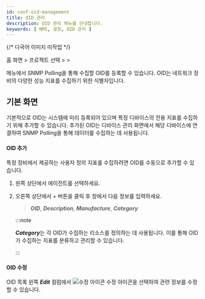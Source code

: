 ```yaml
---
id: conf-oid-management
title: OID 관리
description: OID 관리 메뉴를 안내합니다.
keywords: [ NMS, 설정, OID 관리 ]
---
```


{/* 다국어 이미지 미작업 */}

홈 화면 &gt; 프로젝트 선택 &gt; <Cmdname sid="side_setting" className="uitext" /> &gt; <Cmdname sid="side_oidManagement" className="uitext" />

<Cmdname sid="side_oidManagement" className="uitext" /> 메뉴에서 SNMP Polling을 통해 수집할 OID를 등록할 수 있습니다. OID는 네트워크 장비의 다양한 성능 지표를 수집하기 위한 식별자입니다.


## 기본 화면 

기본적으로 OID는 시스템에 미리 등록되어 있으며 특정 디바이스의 전용 지표를 수집하기 위해 추가할 수 있습니다. 추가된 OID는 디바이스 관리 화면에서 해당 디바이스에 연결하여 SNMP Polling을 통해 데이터를 수집하는 데 사용됩니다. 

<ImgLang img="nms-conf-oid-mng.png" desc="OID 관리" />

#### OID 추가 

특정 장비에서 제공하는 사용자 정의 지표를 수집하려면 OID를 수동으로 추가할 수 있습니다.

1. 왼쪽 상단에서 에이전트를 선택하세요. 

1. 오른쪽 상단에서 <UI>+</UI> <Cmdname sid="BTN09018" className="uitext" /> 버튼을 클릭 후 <Cmdname sid="BTN09018" className="uitext" /> 창에서 다음 정보를 입력하세요. 

    > ***OID***, ***Description***, ***Manufacture***, ***Category*** 

    :::note 

    ***Category***는 각 OID가 수집하는 리소스를 정의하는 데 사용됩니다. 이를 통해 OID가 수집하는 지표를 분류하고 관리할 수 있습니다.

    :::


#### OID 수정 

OID 목록 왼쪽 ***Edit*** 컬럼에서 ![수정 아이콘](/img/ic-edit.svg) 수정 아이콘을 선택하여 관련 정보를 수정할 수 있습니다. 
